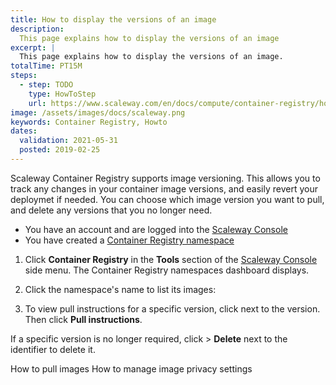```yaml
---
title: How to display the versions of an image
description:
  This page explains how to display the versions of an image
excerpt: |
  This page explains how to display the versions of an image.
totalTime: PT15M
steps:
  - step: TODO
    type: HowToStep
    url: https://www.scaleway.com/en/docs/compute/container-registry/how-to/display-image-versions/
image: /assets/images/docs/scaleway.png
keywords: Container Registry, Howto
dates:
  validation: 2021-05-31
  posted: 2019-02-25
---
```


Scaleway Container Registry supports image versioning. This allows you to track any changes in your container image versions, and easily revert your deploymet if needed. You can choose which image version you want to pull, and delete any versions that you no longer need.

<Message type="requirement">

- You have an account and are logged into the [Scaleway Console](https://console.scaleway.com) 
- You have created a [Container Registry namespace](/compute/container-registry/how-to/create-namespace)

</Message>

1. Click **Container Registry** in the **Tools** section of the [Scaleway Console](https://console.scaleway.com) side menu. The Container Registry namespaces dashboard displays.

    <Lightbox src="scaleway-registry_namespace_list.png" /> 

2. Click the namespace's name to list its images:
 
    <Lightbox src="scaleway-registry_list_images.png" />

3. To view pull instructions for a specific version, click <Icon name="more" /> next to the version. Then click **Pull instructions**.

<Message type="tip">

If a specific version is no longer required, click <Icon name="more" /> > **Delete** next to the identifier to delete it.

</Message>

<Navigation title="See Also">
  <PreviousButton to="/compute/container-registry/how-to/pull-images/">How to pull images</PreviousButton>
  <NextButton to="/compute/container-registry/how-to/manage-image-privacy-settings/">How to manage image privacy settings</NextButton>
</Navigation>